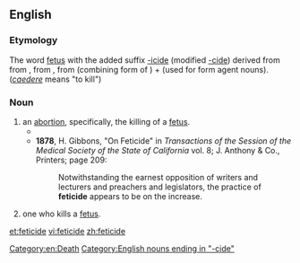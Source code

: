 ==English==

===Etymology===
The word [[fetus]] with the added suffix [[-icide]] (modified [[-cide]]) derived from from {{etyl|fr}} {{term|-cide|lang=fr}}, from {{etyl|la}} {{term|-cida||cutter, killer|lang=la}}, from {{term|-cid|lang=la}} (combining form of {{term|caedo|caedō|cut, kill|lang=la}}) + {{term|-a||-er|lang=la}} (used for form agent nouns). (''[[caedere]]'' means "to kill")

===Noun===
{{en-noun}}

# an [[abortion]], specifically, the killing of a [[fetus]]. 
#* {{quote-book|title=Abortion in Judaism
|author=Daniel Schiff
|publisher=Cambridge University Press
|year=2002
|isbn=0521521661|page=68
|passage=Zimra, then, takes an unequivocal stance; favoring Rashi's view over that of Maimonides, he offers little comfort for the ''rodef'' approach, holding instead that '''feticide''' cannot be regarded as murder becaue the fetus is not a ''nefesh''.}}
#* '''1878''', H. Gibbons, "On Feticide" in ''Transactions of the Session of the Medical Society of the State of California'' vol. 8; J. Anthony & Co., Printers; page 209:
#*: Notwithstanding the earnest opposition of writers and lecturers and preachers and legislators, the practice of '''feticide''' appears to be on the increase.
# one who kills a [[fetus]].

[[Category:en:Death]]
[[Category:English nouns ending in "-cide"]]

[[et:feticide]]
[[vi:feticide]]
[[zh:feticide]]